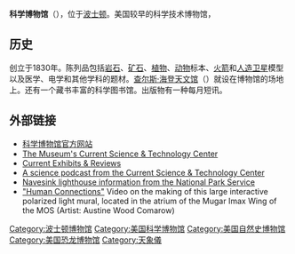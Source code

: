 {{Infobox Museum
 |name          = 科学博物馆<br />Museum of Science
 |image         = Museumofsciencebostonaugust2005.jpg
 |imagesize     = 200
 |map_type      =
 |map_caption   = 
 |latitude      = 42.367778
 |longitude     = -71.070997
 |established   = 1830年
 |dissolved     =
 |location      = [[马萨诸塞州|马萨诸塞州]][[波士顿|波士顿]]
 |type          = [[科学博物馆|科学博物馆]]
 |visitors      = 
 |director      = Ioannis Miaoulis
 |curator       = 
 |publictransit = 
 |website       = [http://www.mos.org www.mos.org]
}}
'''科学博物馆'''（{{lang-en|Museum of Science}}），位于[[波士顿|波士顿]]。美国较早的科学技术博物馆，

==历史==
创立于1830年。陈列品包括[[岩石|岩石]]、[[矿石|矿石]]、[[植物|植物]]、[[动物|动物]]标本、[[火箭|火箭]]和[[人造卫星|人造卫星]]模型以及医学、电学和其他学科的题材。[[海頓天象館|查尔斯·海登天文馆]]（{{lang|en|Charles Hayden Planetarium}}）就设在博物馆的场地上。还有一个藏书丰富的科学图书馆。出版物有一种每月短讯。

== 外部链接 ==
* [http://www.mos.org/ 科学博物馆官方网站]
* [https://web.archive.org/web/20080828111908/http://www.mos.org/cst The Museum's Current Science & Technology Center]
* [http://www.bostoncentral.com/activities/boston_museum_of_science/p134.php Current Exhibits & Reviews] {{Wayback|url=http://www.bostoncentral.com/activities/boston_museum_of_science/p134.php |date=20210123171220 }}
* [https://web.archive.org/web/20060207061850/http://www.mos.org/cst/article/6140/1.html A science podcast from the Current Science & Technology Center]
* [http://www.nps.gov/nr/twhp/wwwlps/lessons/131lighthouse/131visual3.htm Navesink lighthouse information from the National Park Service] {{Wayback|url=http://www.nps.gov/nr/twhp/wwwlps/lessons/131lighthouse/131visual3.htm |date=20191030031240 }}
* [http://www.youtube.com/watch?v=HOBv-4vwBD8 "Human Connections"] {{Wayback|url=http://www.youtube.com/watch?v=HOBv-4vwBD8 |date=20201119095414 }} Video on the making of this large interactive polarized light mural, located in the atrium of the Mugar Imax Wing of the MOS (Artist: Austine Wood Comarow)

{{恐龙}}


[[Category:波士顿博物馆|Category:波士顿博物馆]]
[[Category:美国科学博物馆|Category:美国科学博物馆]]
[[Category:美国自然史博物馆|Category:美国自然史博物馆]]
[[Category:美国恐龙博物馆|Category:美国恐龙博物馆]]
[[Category:天象儀|Category:天象儀]]